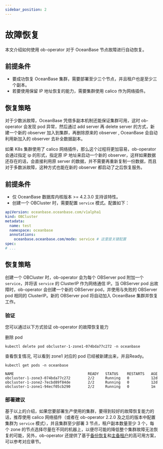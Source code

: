```yaml
---
sidebar_position: 2
---
```




# 故障恢复

本文介绍如何使用 ob-operator 对于 OceanBase 节点故障进行自动恢复。


<Tabs>
  <TabItem value="before-2.2.0" label="2.2.0 以前版本" default>
  
## 前提条件

* 要成功恢复 OceanBase 集群，需要部署至少三个节点，并且租户也是至少三个副本。
* 若要使用保留 IP 地址恢复的能力，需要集群使用 calico 作为网络插件。

## 恢复策略

对于少数派故障，OceanBase 凭借多副本机制还能保证集群可用，这时 ob-operator 会发现 pod 异常，然后通过 add server 再 delete server 的方式，新建一个新的 observer 加入到集群，再删除原来的 observer
, OceanBase 会自动利用新加入的 observer 去补全数据副本。

如果 K8s 集群使用了 calico 网络插件，那么这个过程将更加容易，ob-operator 会通过指定 ip 的形式，指定原 IP 地址来启动一个新的 observer，这样如果数据还存在的话，会直接利用原 server 的数据，并不需要再重新复制一份数据，而且对于多数派故障，这种方式也能在新的 observer 都启动了之后恢复服务。

  </TabItem>
  <TabItem value="2.2.0" label="2.2.0 及以后版本">

## 前提条件

- 仅 OceanBase 数据库内核版本 >= 4.2.3.0 支持该特性。
- 创建一个 OBCluster 时，需要配置 `service` 模式。配置如下：

```yaml
apiVersion: oceanbase.oceanbase.com/v1alpha1
kind: OBCluster
metadata:
  name: test
  namespace: oceanbase
  annotations:
    oceanbase.oceanbase.com/mode: service # 这里是关键配置
spec:
# ...
```

## 恢复策略

创建一个 OBCluster 时，ob-operator 会为每个 OBServer pod 附加一个 `service`，并将该 `service` 的 ClusterIP 作为网络通信 IP。当 OBServer pod 出故障时，ob-operator 会创建一个新的 OBServer pod，并使用与失败的 OBServer pod 相同的 ClusterIP。新的 OBServer pod 将自动加入 OceanBase 集群并恢复工作。

  </TabItem>
</Tabs>


### 验证

您可以通过以下方式验证 ob-operator 的故障恢复能力

删除 pod

```shell
kubectl delete pod obcluster-1-zone1-074bda77c272 -n oceanbase
```

查看恢复情况, 可以看到 zone1 对应的 pod 已经被新建出来，并且Ready。

```shell
kubectl get pods -n oceanbase

NAME                                  READY   STATUS    RESTARTS   AGE
obcluster-1-zone3-074bda77c272        2/2     Running   0          12d
obcluster-1-zone2-7ecbd89f84de        2/2     Running   0          12d
obcluster-1-zone1-94ecf05cb290        2/2     Running   0          1m
```

### 部署建议

基于以上的介绍，如果您要部署生产使用的集群，要得到较好的故障恢复能力的话，推荐使用 calico 网络插件（或者在 ob-operator 2.2.0 及之后的版本中配置集群为 `service` 模式），并且集群至少部署 3 节点，租户副本数量至少 3 个，每个 zone 的节点选择尽量在不同的机器上，以便尽可能的降低整个集群故障无法恢复的可能，另外，ob-operator 还提供了基于[备份恢复](500.data-recovery-of-ob-operator.md)和[主备租户](400.tenant-backup-of-ob-operator.md)的高可用方案，可以参考对应章节。
